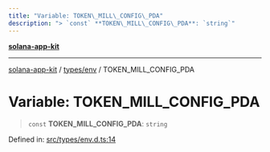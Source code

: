 ```yaml
---
title: "Variable: TOKEN\_MILL\_CONFIG\_PDA"
description: "> `const` **TOKEN\_MILL\_CONFIG\_PDA**: `string`"
---
```


[**solana-app-kit**](../../../README.mdx)

***

[solana-app-kit](../../../README.mdx) / [types/env](../README.mdx) / TOKEN\_MILL\_CONFIG\_PDA

# Variable: TOKEN\_MILL\_CONFIG\_PDA

> `const` **TOKEN\_MILL\_CONFIG\_PDA**: `string`

Defined in: [src/types/env.d.ts:14](https://github.com/SendArcade/solana-social-starter/blob/b27156124ee1831d644b1af765e8d55a2885cd4f/src/types/env.d.ts#L14)
